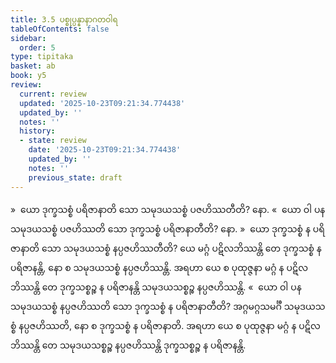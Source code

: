 ```yaml
---
title: 3.5 ပစ္စုပ္ပန္နာနာဂတဝါရ
tableOfContents: false
sidebar:
  order: 5
type: tipitaka
basket: ab
book: y5
review:
  current: review
  updated: '2025-10-23T09:21:34.774438'
  updated_by: ''
  notes: ''
  history:
  - state: review
    date: '2025-10-23T09:21:34.774438'
    updated_by: ''
    notes: ''
    previous_state: draft
---
```



<ReviewStatus review={frontmatter.review} showDetails={true} />

<HypothesisAnnotation frontmatter={frontmatter} />

<DynamicBreadcrumb />

<Division number="169" book="y5" e="ch" v="33" p="264">

<Paragraph number="811" book="y5">
»  ယော ဒုက္ခသစ္စံ ပရိဇာနာတိ သော သမုဒယသစ္စံ ပဇဟိဿတီတိ? နော.
</Paragraph>

<Paragraph number="812" book="y5">
«  ယော ဝါ ပန သမုဒယသစ္စံ ပဇဟိဿတိ သော ဒုက္ခသစ္စံ ပရိဇာနာတီတိ? နော.
</Paragraph>

<Paragraph number="813" book="y5">
»  ယော ဒုက္ခသစ္စံ န ပရိဇာနာတိ သော သမုဒယသစ္စံ နပ္ပဇဟိဿတီတိ?
</Paragraph>

<Paragraph number="814" book="y5">
ယေ မဂ္ဂံ ပဋိလဘိဿန္တိ တေ ဒုက္ခသစ္စံ န ပရိဇာနန္တိ, နော စ သမုဒယသစ္စံ နပ္ပဇဟိဿန္တိ. အရဟာ ယေ စ ပုထုဇ္ဇနာ မဂ္ဂံ န ပဋိလဘိဿန္တိ တေ ဒုက္ခသစ္စဉ္စ န ပရိဇာနန္တိ သမုဒယသစ္စဉ္စ နပ္ပဇဟိဿန္တိ.
</Paragraph>

<Paragraph number="815" book="y5">
«  ယော ဝါ ပန သမုဒယသစ္စံ နပ္ပဇဟိဿတိ သော ဒုက္ခသစ္စံ န ပရိဇာနာတီတိ?
</Paragraph>

<Paragraph number="816" book="y5">
အဂ္ဂမဂ္ဂသမင်္ဂီ သမုဒယသစ္စံ နပ္ပဇဟိဿတိ, နော စ ဒုက္ခသစ္စံ န ပရိဇာနာတိ. အရဟာ ယေ စ ပုထုဇ္ဇနာ မဂ္ဂံ န ပဋိလဘိဿန္တိ တေ သမုဒယသစ္စဉ္စ နပ္ပဇဟိဿန္တိ ဒုက္ခသစ္စဉ္စ န ပရိဇာနန္တိ.
</Paragraph>
</Division>
